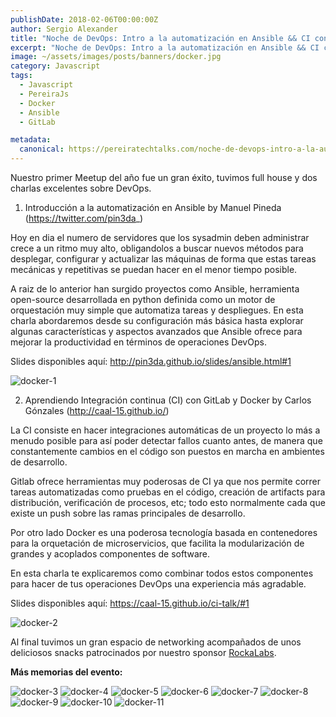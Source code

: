 ```yaml
---
publishDate: 2018-02-06T00:00:00Z
author: Sergio Alexander
title: "Noche de DevOps: Intro a la automatización en Ansible && CI con GitLab y Docker"
excerpt: "Noche de DevOps: Intro a la automatización en Ansible && CI con GitLab y Docker"
image: ~/assets/images/posts/banners/docker.jpg
category: Javascript
tags:
  - Javascript
  - PereiraJs
  - Docker
  - Ansible
  - GitLab

metadata:
  canonical: https://pereiratechtalks.com/noche-de-devops-intro-a-la-automatizacion-en-ansible-ci-con-gitlab-y-docker/
---
```


Nuestro primer Meetup del año fue un gran éxito, tuvimos full house y dos charlas excelentes sobre DevOps.

1. Introducción a la automatización en Ansible by Manuel Pineda (https://twitter.com/pin3da_)

Hoy en dia el numero de servidores que los sysadmin deben administrar crece a un ritmo muy alto, obligandolos a buscar nuevos métodos para desplegar, configurar y actualizar las máquinas de forma que estas tareas mecánicas y repetitivas se puedan hacer en el menor tiempo posible.

A raiz de lo anterior han surgido proyectos como Ansible, herramienta open-source desarrollada en python definida como un motor de orquestación muy simple que automatiza tareas y despliegues. En esta charla abordaremos desde su configuración más básica hasta explorar algunas características y aspectos avanzados que Ansible ofrece para mejorar la productividad en términos de operaciones DevOps.

Slides disponibles aquí: http://pin3da.github.io/slides/ansible.html#1

![docker-1](~/assets/images/posts/content/docker-1.jpg)

2. Aprendiendo Integración continua (CI) con GitLab y Docker by Carlos Gónzales (http://caal-15.github.io/)

La CI consiste en hacer integraciones automáticas de un proyecto lo más a menudo posible para así poder detectar fallos cuanto antes, de manera que constantemente cambios en el código son puestos en marcha en ambientes de desarrollo.

Gitlab ofrece herramientas muy poderosas de CI ya que nos permite correr tareas automatizadas como pruebas en el código, creación de artifacts para distribución, verificación de procesos, etc; todo esto normalmente cada que existe un push sobre las ramas principales de desarrollo.

Por otro lado Docker es una poderosa tecnología basada en contenedores para la orquetación de microservicios, que facilita la modularización de grandes y acoplados componentes de software.

En esta charla te explicaremos como combinar todos estos componentes para hacer de tus operaciones DevOps una experiencia más agradable.

Slides disponibles aquí: https://caal-15.github.io/ci-talk/#1

![docker-2](~/assets/images/posts/content/docker-2.jpg)

Al final tuvimos un gran espacio de networking acompañados de unos deliciosos snacks patrocinados por nuestro sponsor [RockaLabs](http://rockalabs.com/).

**Más memorias del evento:**

![docker-3](~/assets/images/posts/content/docker-3.jpg)
![docker-4](~/assets/images/posts/content/docker-4.jpg)
![docker-5](~/assets/images/posts/content/docker-5.jpg)
![docker-6](~/assets/images/posts/content/docker-6.jpg)
![docker-7](~/assets/images/posts/content/docker-7.jpg)
![docker-8](~/assets/images/posts/content/docker-8.jpg)
![docker-9](~/assets/images/posts/content/docker-9.jpg)
![docker-10](~/assets/images/posts/content/docker-10.jpg)
![docker-11](~/assets/images/posts/content/docker-11.jpg)